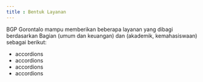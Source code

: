 ```yaml
---
title : Bentuk Layanan
---
```


BGP Gorontalo mampu memberikan beberapa layanan yang dibagi berdasarkan Bagian (umum dan keuangan) dan (akademik, kemahasiswaan) sebagai berikut:

- accordions
- accordions
- accordions
- accordions